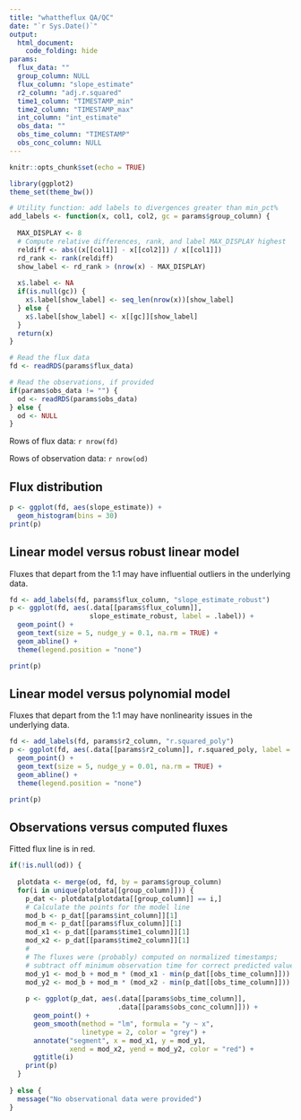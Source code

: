 ```yaml
---
title: "whattheflux QA/QC"
date: "`r Sys.Date()`"
output:
  html_document:
    code_folding: hide
params:
  flux_data: ""
  group_column: NULL
  flux_column: "slope_estimate"
  r2_column: "adj.r.squared"
  time1_column: "TIMESTAMP_min"
  time2_column: "TIMESTAMP_max"
  int_column: "int_estimate"
  obs_data: ""
  obs_time_column: "TIMESTAMP"
  obs_conc_column: NULL
---
```


```r
knitr::opts_chunk$set(echo = TRUE)

library(ggplot2)
theme_set(theme_bw())

# Utility function: add labels to divergences greater than min_pct%
add_labels <- function(x, col1, col2, gc = params$group_column) {
  
  MAX_DISPLAY <- 8
  # Compute relative differences, rank, and label MAX_DISPLAY highest
  reldiff <- abs((x[[col1]] - x[[col2]]) / x[[col1]])
  rd_rank <- rank(reldiff)
  show_label <- rd_rank > (nrow(x) - MAX_DISPLAY)
  
  x$.label <- NA
  if(is.null(gc)) {
    x$.label[show_label] <- seq_len(nrow(x))[show_label]
  } else {
    x$.label[show_label] <- x[[gc]][show_label]
  }
  return(x)
}

# Read the flux data
fd <- readRDS(params$flux_data)

# Read the observations, if provided
if(params$obs_data != "") {
  od <- readRDS(params$obs_data)
} else {
  od <- NULL
}
```

Rows of flux data: `r nrow(fd)`

Rows of observation data: `r nrow(od)`


## Flux distribution

```r
p <- ggplot(fd, aes(slope_estimate)) +
  geom_histogram(bins = 30)
print(p)
```

## Linear model versus robust linear model

Fluxes that depart from the 1:1 may have influential outliers in the underlying data.

```r
fd <- add_labels(fd, params$flux_column, "slope_estimate_robust")
p <- ggplot(fd, aes(.data[[params$flux_column]], 
                    slope_estimate_robust, label = .label)) +
  geom_point() +
  geom_text(size = 5, nudge_y = 0.1, na.rm = TRUE) +
  geom_abline() + 
  theme(legend.position = "none")

print(p)
```

## Linear model versus polynomial model

Fluxes that depart from the 1:1 may have nonlinearity issues in the underlying data.

```r
fd <- add_labels(fd, params$r2_column, "r.squared_poly")
p <- ggplot(fd, aes(.data[[params$r2_column]], r.squared_poly, label = .label)) +
  geom_point() +
  geom_text(size = 5, nudge_y = 0.01, na.rm = TRUE) +
  geom_abline() + 
  theme(legend.position = "none")

print(p)
```

## Observations versus computed fluxes

Fitted flux line is in red.

```r
if(!is.null(od)) {
  
  plotdata <- merge(od, fd, by = params$group_column)
  for(i in unique(plotdata[[group_column]])) {
    p_dat <- plotdata[plotdata[[group_column]] == i,]
    # Calculate the points for the model line
    mod_b <- p_dat[[params$int_column]][1]
    mod_m <- p_dat[[params$flux_column]][1]
    mod_x1 <- p_dat[[params$time1_column]][1]
    mod_x2 <- p_dat[[params$time2_column]][1]
    # 
    # The fluxes were (probably) computed on normalized timestamps;
    # subtract off minimum observation time for correct predicted values
    mod_y1 <- mod_b + mod_m * (mod_x1 - min(p_dat[[obs_time_column]]))
    mod_y2 <- mod_b + mod_m * (mod_x2 - min(p_dat[[obs_time_column]]))
    
    p <- ggplot(p_dat, aes(.data[[params$obs_time_column]], 
                           .data[[params$obs_conc_column]])) + 
      geom_point() + 
      geom_smooth(method = "lm", formula = "y ~ x",
                  linetype = 2, color = "grey") +
      annotate("segment", x = mod_x1, y = mod_y1,
               xend = mod_x2, yend = mod_y2, color = "red") +
      ggtitle(i)
    print(p)
  }
 
} else {
  message("No observational data were provided")
}
```

